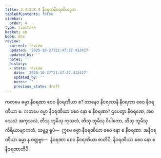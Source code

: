 ```yaml
---
title: 2.4.2.8.4 နီဝရဏနီဝရဏိယဒုက
tableOfContents: false
sidebar:
  order: 4
type: tipitaka
basket: ab
book: dhs
review:
  current: review
  updated: '2025-10-27T21:47:37.412427'
  updated_by: ''
  notes: ''
  history:
  - state: review
    date: '2025-10-27T21:47:37.412427'
    updated_by: ''
    notes: ''
    previous_state: draft
---
```



<ReviewStatus review={frontmatter.review} showDetails={true} />

<HypothesisAnnotation frontmatter={frontmatter} />

<DynamicBreadcrumb />

<Division number="1509" book="dhs" e="ch" v="29" p="284">

<Paragraph number="2220" book="dhs">
ကတမေ ဓမ္မာ နီဝရဏာ စေဝ နီဝရဏိယာ စ? တာနေဝ နီဝရဏာနိ နီဝရဏာ စေဝ နီဝရဏိယာ စ.
</Paragraph>

</Division>
<Division number="1510" book="dhs" e="ch" v="29" p="284">

<Paragraph number="2221" book="dhs">
ကတမေ ဓမ္မာ နီဝရဏိယာ စေဝ နော စ နီဝရဏာ? ဌပေတွာ နီဝရဏေ, အဝသေသံ အကုသလံ, တီသု ဘူမီသု ကုသလံ, တီသု ဘူမီသု ဝိပါကော, တီသု ဘူမီသု ကိရိယာဗျာကတံ, သဗ္ဗဉ္စ ရူပံ—  ဣမေ ဓမ္မာ နီဝရဏိယာ စေဝ နော စ နီဝရဏာ. အနီဝရဏိယာ ဓမ္မာ န ဝတ္တဗ္ဗာ—  နီဝရဏာ စေဝ နီဝရဏိယာ စာတိပိ, နီဝရဏိယာ စေဝ နော စ နီဝရဏာတိပိ.
</Paragraph>
</Division>